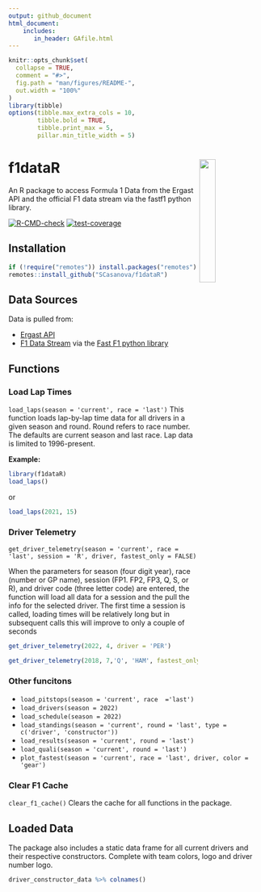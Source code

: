 ```yaml
---
output: github_document
html_document:
    includes:
       in_header: GAfile.html
---
```




```r
knitr::opts_chunk$set(
  collapse = TRUE,
  comment = "#>",
  fig.path = "man/figures/README-",
  out.width = "100%"
)
library(tibble)
options(tibble.max_extra_cols = 10,
        tibble.bold = TRUE,
        tibble.print_max = 5,
        pillar.min_title_width = 5)
```

# f1dataR <img src='man/figures/logo.png' align="right" width="25%" min-width="120px"/>

An R package to access Formula 1 Data from the Ergast API and the official F1 data stream via the fastf1 python library.

<!-- badges: start -->

[![R-CMD-check](https://github.com/pbulsink/f1dataR/actions/workflows/check-standard.yaml/badge.svg)](https://github.com/pbulsink/f1dataR/actions/workflows/check-standard.yaml)
[![test-coverage](https://github.com/pbulsink/f1dataR/actions/workflows/test-coverage.yaml/badge.svg)](https://github.com/pbulsink/f1dataR/actions/workflows/test-coverage.yaml)
<!-- badges: end -->

## Installation

```r
if (!require("remotes")) install.packages("remotes")
remotes::install_github("SCasanova/f1dataR")
```

## Data Sources

Data is pulled from:

* [Ergast API](http://ergast.com/mrd/)
* [F1 Data Stream](https://www.formula1.com/en/f1-live.html) via the [Fast F1 python library](https://theoehrly.github.io/Fast-F1/index.html)

## Functions

### Load Lap Times
`load_laps(season = 'current', race = 'last')`
This function loads lap-by-lap time data for all drivers in a given season
and round. Round refers to race number. The defaults are current season and last race. Lap data is limited to 1996-present.

**Example:**
```r
library(f1dataR)
load_laps()
```

or

```r
load_laps(2021, 15)
```


### Driver Telemetry
`get_driver_telemetry(season = 'current', race = 'last', session = 'R', driver, fastest_only = FALSE)`

When the parameters for season (four digit year), race (number or GP name), session (FP1. FP2, FP3, Q, S, or R), and driver code (three letter code) are entered, the function will load all data for a session and the pull the info for the selected driver. The first time a session is called, loading times will be relatively long but in subsequent calls this will improve to only a couple of seconds

```r
get_driver_telemetry(2022, 4, driver = 'PER')

get_driver_telemetry(2018, 7,'Q', 'HAM', fastest_only = T)

```



### Other funcitons
* `load_pitstops(season = 'current', race  ='last')`
* `load_drivers(season = 2022)`
* `load_schedule(season = 2022)`
* `load_standings(season = 'current', round = 'last', type = c('driver', 'constructor'))`
* `load_results(season = 'current', round = 'last')`
* `load_quali(season = 'current', round = 'last')`
* `plot_fastest(season = 'current', race = 'last', driver, color = 'gear')`


### Clear F1 Cache
`clear_f1_cache()`
Clears the cache for all functions in the package.

## Loaded Data

The package also includes a static data frame for all current drivers and their respective constructors. Complete with team colors, logo and driver number logo.

```r
driver_constructor_data %>% colnames()
```
